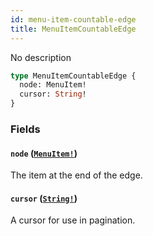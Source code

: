 ```yaml
---
id: menu-item-countable-edge
title: MenuItemCountableEdge
---
```


No description

```graphql
type MenuItemCountableEdge {
  node: MenuItem!
  cursor: String!
}
```

### Fields

#### `node` ([`MenuItem!`](/docs/developer/api-reference/objects/menu-item))

The item at the end of the edge.

#### `cursor` ([`String!`](/docs/developer/api-reference/scalars/string))

A cursor for use in pagination.
